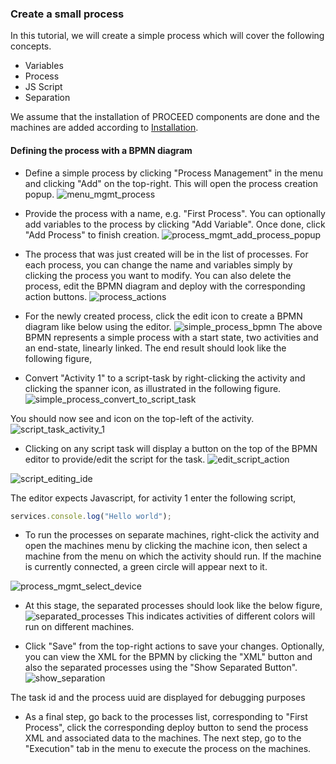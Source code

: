 ### Create a small process

In this tutorial, we will create a simple process which will cover the following
concepts.

- Variables
- Process
- JS Script
- Separation

We assume that the installation of PROCEED components are done and the machines
are added according to [Installation](qs-install).

#### Defining the process with a BPMN diagram

- Define a simple process by clicking "Process Management" in the menu and
  clicking "Add" on the top-right. This will open the process creation popup.
  ![menu_mgmt_process](/docs/images/quick-start-create-process/menu_mgmt_process.png)

- Provide the process with a name, e.g. "First Process". You can optionally add
  variables to the process by clicking "Add Variable". Once done, click "Add
  Process" to finish creation.
  ![process_mgmt_add_process_popup](/docs/images/quick-start-create-process/process_mgmt_add_process_popup.png)

- The process that was just created will be in the list of processes. For each
  process, you can change the name and variables simply by clicking the process
  you want to modify. You can also delete the process, edit the BPMN diagram and
  deploy with the corresponding action buttons.
  ![process_actions](/docs/images/quick-start-create-process/process_actions.png)

- For the newly created process, click the edit icon to create a BPMN diagram
  like below using the editor.
  ![simple_process_bpmn](/docs/images/quick-start-create-process/simple_process_bpmn.png)
  The above BPMN represents a simple process with a start state, two activities
  and an end-state, linearly linked. The end result should look like the
  following figure,

- Convert "Activity 1" to a script-task by right-clicking the activity and
  clicking the spanner icon, as illustrated in the following figure.
  ![simple_process_convert_to_script_task](/docs/images/quick-start-create-process/simple_process_convert_to_script_task.png)

You should now see and icon on the top-left of the activity.
![script_task_activity_1](/docs/images/quick-start-create-process/script_task_activity_1.png)

- Clicking on any script task will display a button on the top of the BPMN
  editor to provide/edit the script for the task.
  ![edit_script_action](/docs/images/quick-start-create-process/edit_script_action.png)

![script_editing_ide](/docs/images/quick-start-create-process/script_editing_ide.png)

The editor expects Javascript, for activity 1 enter the following script,

```js
services.console.log("Hello world");
```

- To run the processes on separate machines, right-click the activity and open
  the machines menu by clicking the machine icon, then select a machine from the
  menu on which the activity should run. If the machine is currently connected,
  a green circle will appear next to it.

![process_mgmt_select_device](/docs/images/quick-start-create-process/process_mgmt_select_device.png)

- At this stage, the separated processes should look like the below figure,
  ![separated_processes](/docs/images/quick-start-create-process/separated_processes.png)
  This indicates activities of different colors will run on different machines.

- Click "Save" from the top-right actions to save your changes. Optionally, you
  can view the XML for the BPMN by clicking the "XML" button and also the
  separated processes using the "Show Separated Button".
  ![show_separation](/docs/images/quick-start-create-process/show_separation.png)

The task id and the process uuid are displayed for debugging purposes

- As a final step, go back to the processes list, corresponding to "First
  Process", click the corresponding deploy button to send the process XML and
  associated data to the machines. The next step, go to the "Execution" tab in
  the menu to execute the process on the machines.
